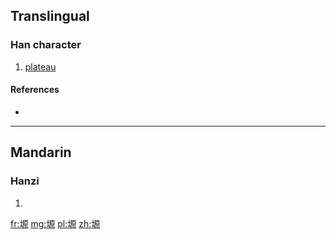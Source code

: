 ==Translingual==

===Han character===
{{Han char|rn=32|rad=土|as=10|sn=13|four=|canj=土一竹火 (GMHF)}}

# [[plateau]]

====References====
* {{Han ref|kx=0236.341|hdz=10471.060|uh=586C|ud=22636}}

----

==Mandarin==

===Hanzi===
{{cmn-hanzi|pin=[[yuán]] ([[yuan2]])|wg=yüan<sup>2</sup>}}

# {{defn|lang=cmn|sort=土10}}

[[fr:塬]]
[[mg:塬]]
[[pl:塬]]
[[zh:塬]]